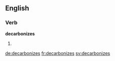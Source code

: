 
==English==

===Verb===
'''decarbonizes'''

# {{third-person singular of|decarbonize}}

[[de:decarbonizes]]
[[fr:decarbonizes]]
[[sv:decarbonizes]]